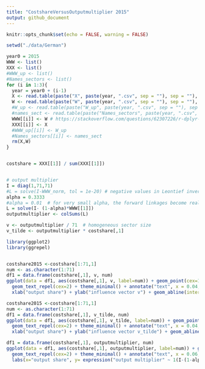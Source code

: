 ```yaml
---
title: "CostshareVersusOutputmultiplier 2015"
output: github_document
---
```


```r
knitr::opts_chunk$set(echo = FALSE, warning = FALSE)
```


```r
setwd("./data/German")

year0 = 2015
WWW <- list()
XXX <- list()
#WWW_up <- list()
#Names_sectors <- list()
for (i in 1:3){
  year = year0 + (i-1)
  X <- read.table(paste("X", paste(year, ".csv", sep = ""), sep = ""), sep=";", header = FALSE)
  W <- read.table(paste("W", paste(year, ".csv", sep = ""), sep = ""), sep=";", header = FALSE)
  #W_up <- read.table(paste("W_up", paste(year, ".csv", sep = ""), sep = ""), sep=";", header = FALSE)
  #names_sect <- read.table(paste("Names_sectors", paste(year, ".csv", sep = ""), sep = ""), sep=";", header = FALSE)
  WWW[[i]] <- W # https://stackoverflow.com/questions/62307226/r-dplyr-how-do-i-initialize-an-empty-list-of-data-frames
  XXX[[i]] <- X
  #WWW_up[[i]] <- W_up
  #Names_sectors[[i]] <- names_sect
  rm(X,W)
}



```


```r

costshare = XXX[[1]] / sum(XXX[[1]])


# output multiplier
I = diag(1,71,71)
#L = solve(I-WWW_norm, tol = 1e-20) # negative values in Leontief inverse!!!!!
alpha = 0.3333
#alpha = 0.01  # for very small alpha, the forward linkages become really large!
L = solve(I- (1-alpha)*WWW[[1]])
outputmultiplier <- colSums(L)

v <- outputmultiplier / 71  # homogeneous sector size
v_tilde <- outputmultiplier * costshare[,1]
```



```r
library(ggplot2)
library(ggrepel)


costshare2015 <-costshare[1:71,1]
num <- as.character(1:71)
df1 = data.frame(costshare[,1], v, num)
ggplot(data = df1, aes(costshare[,1], v, label=num)) + geom_point(cex=1) + 
  geom_text_repel(cex=2) + theme_minimal() + annotate("text", x = 0.04, y = 0.75, label = expression(paste(1-alpha, " = 0.6667")))+
  xlab("output share") + ylab("influence vector v") + geom_abline(intercept = 0, slope = 1, size=0.4)
```
```r

costshare2015 <-costshare[1:71,1]
num <- as.character(1:71)
df1 = data.frame(costshare[,1], v_tilde, num)
ggplot(data = df1, aes(costshare[,1], v_tilde, label=num)) + geom_point(cex=1) + 
  geom_text_repel(cex=2) + theme_minimal() + annotate("text", x = 0.04, y = 0.75, label = expression(paste(1-alpha, " = 0.6667")))+
  xlab("output share") + ylab("influence vector v_tilde") + geom_abline(intercept = 0, slope = 1, size=0.4)
```




```r
df1 = data.frame(costshare[,1], outputmultiplier, num)
ggplot(data = df1, aes(costshare[,1], outputmultiplier, label=num)) + geom_point(cex=1) + 
  geom_text_repel(cex=2) + theme_minimal() + annotate("text", x = 0.06, y = 12, label = expression(paste(1-alpha, " = 0.6667")))+
  labs(x="output share", y= expression("output multiplier" ~ 1(I-(1-alpha)~W)^{-1}))
```

